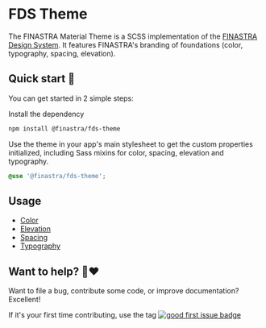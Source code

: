 # FDS Theme

<Meta title="Guide/Theme" />

The FINASTRA Material Theme is a SCSS implementation of the [FINASTRA Design System](https://design.fusionfabric.cloud). It features FINASTRA's branding of foundations (color, typography, spacing, elevation).

## Quick start 🤔

You can get started in 2 simple steps:

Install the dependency

```Bash
npm install @finastra/fds-theme
```

Use the theme in your app's main stylesheet to get the custom properties initialized, including Sass mixins for color, spacing, elevation and typography.

```SCSS
@use '@finastra/fds-theme';
```

## Usage

- [Color](./color/README.md)
- [Elevation](./elevation/README.md)
- [Spacing](./spacing/README.md)
- [Typography](./typography/README.md)

## Want to help? 🤗❤️

Want to file a bug, contribute some code, or improve documentation?
Excellent!

If it's your first time contributing, use the tag [![good first issue badge](https://img.shields.io/badge/-good%20first%20issue-blueviolet?style=flat-square)](https://github.com/finastra/finastra-design-system/issues?q=is%3Aissue+is%3Aopen+label%3A%22good+first+issue%22)
